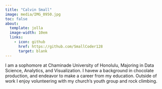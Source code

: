 ```yaml
---
title: "Calvin Small"
image: media/IMG_0950.jpg
toc: false
about: 
  template: jolla
  image-width: 10em
  links: 
    - icon: github
      href: https://github.com/SmallCoder128
      target: blank
---
```


I am a sophomore at Chaminade University of Honolulu, Majoring in Data Science, Analytics, and Visualization. I havew a background in chocolate production, and endeavor to make a career from my education. Outside of work I enjoy volunteering with my church's youth group and rock climbing.
